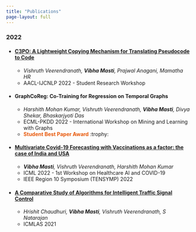 ```yaml
---
title: "Publications"
page-layout: full
---
```


<!-- List of publications -->

### 2022

- #### [C3PO: A Lightweight Copying Mechanism for Translating Pseudocode to Code](https://aclanthology.org/2022.aacl-srw.7.pdf)
  - *Vishruth Veerendranath, **Vibha Masti**, Prajwal Anagani, Mamatha HR*
  - AACL-IJCNLP 2022 - Student Research Workshop

- #### GraphCoReg: Co-Training for Regression on Temporal Graphs
  - *Harshith Mohan Kumar, Vishruth Veerendranath, **Vibha Masti**, Divya Shekar, Bhaskarjyoti Das*
  - ECML-PKDD 2022 - International Workshop on Mining and Learning with Graphs
  - <span style="color: #E8590B"> **Student Best Paper Award** </span> :trophy:

- #### [Multivariate Covid-19 Forecasting with Vaccinations as a factor: the case of India and USA](https://ieeexplore.ieee.org/document/9864476)
  - ***Vibha Masti**, Vishruth Veerendranath, Harshith Mohan Kumar*
  - ICML 2022 - 1st Workshop on Healthcare AI and COVID-19
  - IEEE Region 10 Symposium (TENSYMP) 2022

- #### [A Comparative Study of Algorithms for Intelligent Traffic Signal Control](https://arxiv.org/abs/2109.00937)
  - *Hrishit Chaudhuri, **Vibha Masti**, Vishruth Veerendranath, S Natarajan*
  - ICMLAS 2021